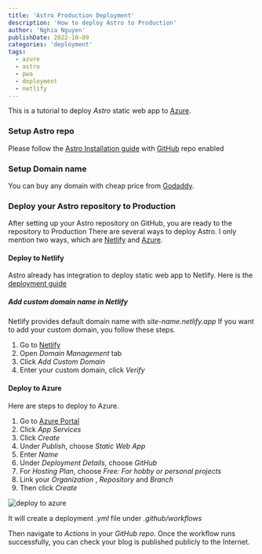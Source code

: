 ```yaml
---
title: 'Astro Production Deployment'
description: 'How to deploy Astro to Production'
author: 'Nghia Nguyen'
publishDate: 2022-10-09
categories: 'deployment'
tags:
  - azure
  - astro
  - pwa
  - deployment
  - netlify
---
```


This is a tutorial to deploy _Astro_ static web app to [Azure](https://portal.azure.com/).

### Setup Astro repo

Please follow the [Astro Installation guide](https://portal.azure.com/) with [GitHub](https://github.com/) repo enabled

### Setup Domain name

You can buy any domain with cheap price from [Godaddy](https://www.godaddy.com/).

### Deploy your Astro repository to Production

After setting up your Astro repository on GitHub, you are ready to the repository to Production
There are several ways to deploy Astro. I only mention two ways, which are [Netlify](https://app.netlify.com/) and [Azure](https://portal.azure.com/).

#### Deploy to Netlify

Astro already has integration to deploy static web app to Netlify.
Here is the [deployment guide](https://docs.astro.build/en/guides/integrations-guide/netlify/)

##### Add custom domain name in Netlify

Netlify provides default domain name with _site-name.netlify.app_
If you want to add your custom domain, you follow these steps.

1. Go to [Netlify](https://app.netlify.com/)
2. Open _Domain Management_ tab
3. Click _Add Custom Domain_
4. Enter your custom domain, click _Verify_

#### Deploy to Azure

Here are steps to deploy to Azure.

1. Go to [Azure Portal](https://portal.azure.com/)
2. Click _App Services_
3. Click _Create_
4. Under _Publish_, choose _Static Web App_
5. Enter _Name_
6. Under _Deployment Details_, choose _GitHub_
7. For _Hosting Plan_, choose _Free: For hobby or personal projects_
8. Link your _Organization_ , _Repository_ and _Branch_
9. Then click _Create_

![deploy to azure](/src/assets/images/deploy-to-azure.png)

It will create a deployment _.yml_ file under _.github/workflows_

Then navigate to _Actions_ in your _GitHub repo_. Once the workflow runs successfully, you can check your blog is published publicly to the Internet.
